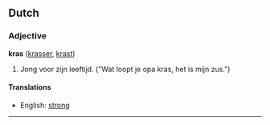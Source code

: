 
==Dutch==
===Adjective===
'''kras''' ([[krasser]], [[krast]])

#Jong voor zijn leeftijd. ("Wat loopt je opa kras, het is mijn zus.")


====Translations====
*English: [[strong]]
----